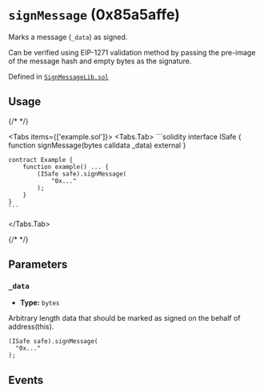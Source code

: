 


# `signMessage` (0x85a5affe)



Marks a message (`_data`) as signed.

Can be verified using EIP-1271 validation method by passing the pre-image of the message hash and empty bytes as the signature.




Defined in [`SignMessageLib.sol`](https://github.com/safe-global/safe-smart-account/tree/v1.4.1/contracts/libraries/SignMessageLib.sol#L22)


## Usage

{/* <!-- vale off --> */}

<Tabs items={['example.sol']}>
  <Tabs.Tab>
    ```solidity
    interface ISafe {
        function signMessage(bytes calldata _data) external
    }

    contract Example {
        function example() ... {
            (ISafe safe).signMessage(
                "0x..."
            );
        }
    }
    ```
  </Tabs.Tab>
</Tabs>

{/* <!-- vale on --> */}



## Parameters

### `_data`

  - **Type:** `bytes`

  Arbitrary length data that should be marked as signed on the behalf of address(this).

  ```solidity focus=2
  (ISafe safe).signMessage(
    "0x..."
  );
  ```




## Events

<SignMsg />

